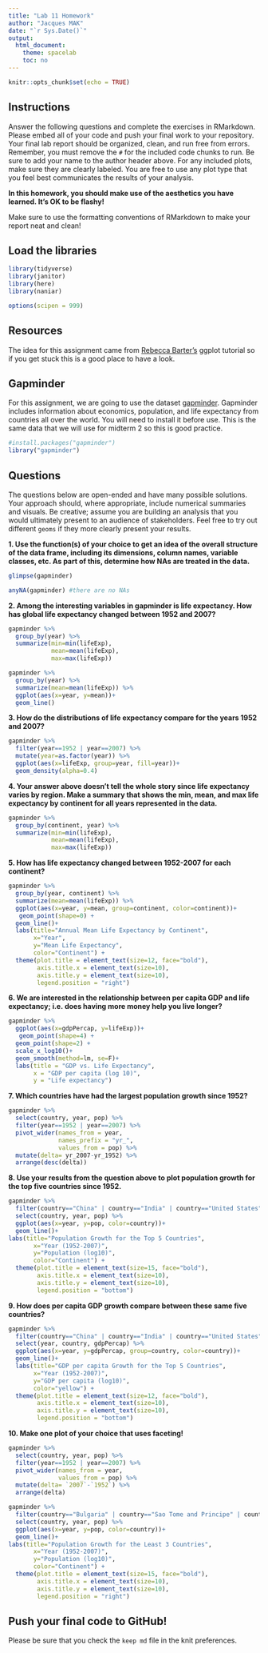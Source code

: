 ```yaml
---
title: "Lab 11 Homework"
author: "Jacques MAK"
date: "`r Sys.Date()`"
output:
  html_document:
    theme: spacelab
    toc: no
---
```


```r
knitr::opts_chunk$set(echo = TRUE)
```

## Instructions
Answer the following questions and complete the exercises in RMarkdown. Please embed all of your code and push your final work to your repository. Your final lab report should be organized, clean, and run free from errors. Remember, you must remove the `#` for the included code chunks to run. Be sure to add your name to the author header above. For any included plots, make sure they are clearly labeled. You are free to use any plot type that you feel best communicates the results of your analysis.  

**In this homework, you should make use of the aesthetics you have learned. It's OK to be flashy!**

Make sure to use the formatting conventions of RMarkdown to make your report neat and clean!  

## Load the libraries
```r
library(tidyverse)
library(janitor)
library(here)
library(naniar)
``` 

```r
options(scipen = 999)
```

## Resources
The idea for this assignment came from [Rebecca Barter's](http://www.rebeccabarter.com/blog/2017-11-17-ggplot2_tutorial/) ggplot tutorial so if you get stuck this is a good place to have a look.  

## Gapminder
For this assignment, we are going to use the dataset [gapminder](https://cran.r-project.org/web/packages/gapminder/index.html). Gapminder includes information about economics, population, and life expectancy from countries all over the world. You will need to install it before use. This is the same data that we will use for midterm 2 so this is good practice.
```r
#install.packages("gapminder")
library("gapminder")
```

## Questions
The questions below are open-ended and have many possible solutions. Your approach should, where appropriate, include numerical summaries and visuals. Be creative; assume you are building an analysis that you would ultimately present to an audience of stakeholders. Feel free to try out different `geoms` if they more clearly present your results.  

**1. Use the function(s) of your choice to get an idea of the overall structure of the data frame, including its dimensions, column names, variable classes, etc. As part of this, determine how NAs are treated in the data.**  
```r
glimpse(gapminder)
```

```r
anyNA(gapminder) #there are no NAs
```

**2. Among the interesting variables in gapminder is life expectancy. How has global life expectancy changed between 1952 and 2007?**
```r
gapminder %>% 
  group_by(year) %>% 
  summarize(min=min(lifeExp),
            mean=mean(lifeExp),
            max=max(lifeExp))
```

```r
gapminder %>% 
  group_by(year) %>% 
  summarize(mean=mean(lifeExp)) %>% 
  ggplot(aes(x=year, y=mean))+
  geom_line()
```

**3. How do the distributions of life expectancy compare for the years 1952 and 2007?**
```r
gapminder %>% 
  filter(year==1952 | year==2007) %>% 
  mutate(year=as.factor(year)) %>% 
  ggplot(aes(x=lifeExp, group=year, fill=year))+
  geom_density(alpha=0.4)
```

**4. Your answer above doesn't tell the whole story since life expectancy varies by region. Make a summary that shows the min, mean, and max life expectancy by continent for all years represented in the data.**
```r
gapminder %>% 
  group_by(continent, year) %>% 
  summarize(min=min(lifeExp),
            mean=mean(lifeExp),
            max=max(lifeExp))
```

**5. How has life expectancy changed between 1952-2007 for each continent?**
```r
gapminder %>% 
  group_by(year, continent) %>% 
  summarize(mean=mean(lifeExp)) %>% 
  ggplot(aes(x=year, y=mean, group=continent, color=continent))+
   geom_point(shape=0) +
  geom_line()+
  labs(title="Annual Mean Life Expectancy by Continent",
       x="Year",
       y="Mean Life Expectancy",
       color="Continent") +
  theme(plot.title = element_text(size=12, face="bold"),
        axis.title.x = element_text(size=10),
        axis.title.y = element_text(size=10),
        legend.position = "right")
```

**6. We are interested in the relationship between per capita GDP and life expectancy; i.e. does having more money help you live longer?**
```r
gapminder %>%
  ggplot(aes(x=gdpPercap, y=lifeExp))+
   geom_point(shape=4) +
  geom_point(shape=2) +
  scale_x_log10()+
  geom_smooth(method=lm, se=F)+
  labs(title = "GDP vs. Life Expectancy",
       x = "GDP per capita (log 10)",
       y = "Life expectancy")
```

**7. Which countries have had the largest population growth since 1952?**
```r
gapminder %>% 
  select(country, year, pop) %>% 
  filter(year==1952 | year==2007) %>% 
  pivot_wider(names_from = year,
              names_prefix = "yr_",
              values_from = pop) %>% 
  mutate(delta= yr_2007-yr_1952) %>% 
  arrange(desc(delta))
```

**8. Use your results from the question above to plot population growth for the top five countries since 1952.**
```r
gapminder %>% 
  filter(country=="China" | country=="India" | country=="United States" | country=="Indonesia" | country=="Brazil") %>% 
  select(country, year, pop) %>% 
  ggplot(aes(x=year, y=pop, color=country))+
  geom_line()+
labs(title="Population Growth for the Top 5 Countries",
       x="Year (1952-2007)",
       y="Population (log10)",
       color="Continent") +
  theme(plot.title = element_text(size=15, face="bold"),
        axis.title.x = element_text(size=10),
        axis.title.y = element_text(size=10),
        legend.position = "bottom")
```

**9. How does per capita GDP growth compare between these same five countries?**
```r
gapminder %>% 
  filter(country=="China" | country=="India" | country=="United States" | country=="Indonesia" | country=="Brazil") %>% 
  select(year, country, gdpPercap) %>% 
  ggplot(aes(x=year, y=gdpPercap, group=country, color=country))+
  geom_line()+
  labs(title="GDP per capita Growth for the Top 5 Countries",
       x="Year (1952-2007)",
       y="GDP per capita (log10)",
       color="yellow") +
  theme(plot.title = element_text(size=12, face="bold"),
        axis.title.x = element_text(size=10),
        axis.title.y = element_text(size=10),
        legend.position = "bottom")
```

**10. Make one plot of your choice that uses faceting!**

```r
gapminder %>% 
  select(country, year, pop) %>% 
  filter(year==1952 | year==2007) %>% 
  pivot_wider(names_from = year,
              values_from = pop) %>% 
  mutate(delta= `2007`-`1952`) %>% 
  arrange(delta)
```
```r
gapminder %>% 
  filter(country=="Bulgaria" | country=="Sao Tome and Principe" | country=="Iceland" ) %>% 
  select(country, year, pop) %>% 
  ggplot(aes(x=year, y=pop, color=country))+
  geom_line()+
labs(title="Population Growth for the Least 3 Countries",
       x="Year (1952-2007)",
       y="Population (log10)",
       color="Continent") +
  theme(plot.title = element_text(size=15, face="bold"),
        axis.title.x = element_text(size=10),
        axis.title.y = element_text(size=10),
        legend.position = "right")
```

## Push your final code to GitHub!
Please be sure that you check the `keep md` file in the knit preferences. 